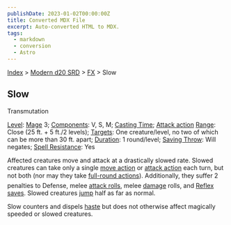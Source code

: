 ```yaml
---
publishDate: 2023-01-02T00:00:00Z
title: Converted MDX File
excerpt: Auto-converted HTML to MDX.
tags:
  - markdown
  - conversion
  - Astro
---
```






[Index](-index) > [Modern d20 SRD](modern-d20-srd-index) > [FX](modern-d20-srd-fx-index) > Slow




## Slow


Transmutation


[Level](modern-d20-srd-fx-level): [Mage](modern-d20-srd-classes-advanced-mage) 3; [Components](modern-d20-srd-fx-components): V, S, M; [Casting Time](modern-d20-srd-fx-casting-time); [Attack action](modern-d20-srd-combat-attack-actions) [Range](modern-d20-srd-fx-range): Close (25 ft. + 5 ft./2 levels); [Targets](modern-d20-srd-fx-target):  One creature/level, no two of which can be more than 30 ft. apart; [Duration](modern-d20-srd-fx-duration):  1 round/level; [Saving Throw](modern-d20-srd-basics-saving-throws): Will negates; [Spell Resistance](modern-d20-srd-special-abilities-spell-resistance): Yes


Affected creatures move and attack at a drastically slowed rate. Slowed creatures can take only a single [move
action](modern-d20-srd-combat-move-actions) or [attack action](modern-d20-srd-combat-attack-actions) each turn, but not both (nor may they take [full-round
actions](modern-d20-srd-combat-full-round-actions)). Additionally, they suffer 2 penalties to Defense, melee [attack
rolls](modern-d20-srd-combat-attack-roll), melee [damage](modern-d20-srd-combat-damage) rolls, and [Reflex
saves](modern-d20-srd-basics-saving-throws). Slowed creatures [jump](modern-d20-srd-skills-jump) half as far as normal.



Slow counters and dispels [haste](modern-d20-srd-fx-haste) but does not otherwise affect magically speeded or slowed creatures.





